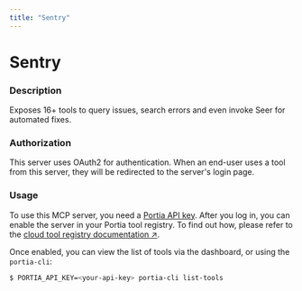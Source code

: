 ```yaml
---
title: "Sentry"
---
```

<!-- WARNING: This file is auto-generated by generate_tool_docs.py. Do not edit manually. -->


# Sentry

### Description

Exposes 16+ tools to query issues, search errors and even invoke Seer for automated fixes.

### Authorization

This server uses OAuth2 for authentication. When an end-user uses a tool from this server, they will be redirected to the server's login page.

### Usage

To use this MCP server, you need a [Portia API key](/setup-account). After you log in, you can enable the server in your Portia tool registry. To find out how, please refer to the [cloud tool registry documentation ↗](/cloud-tool-registry).

Once enabled, you can view the list of tools via the dashboard, or using the `portia-cli`:

```bash
$ PORTIA_API_KEY=<your-api-key> portia-cli list-tools
```

